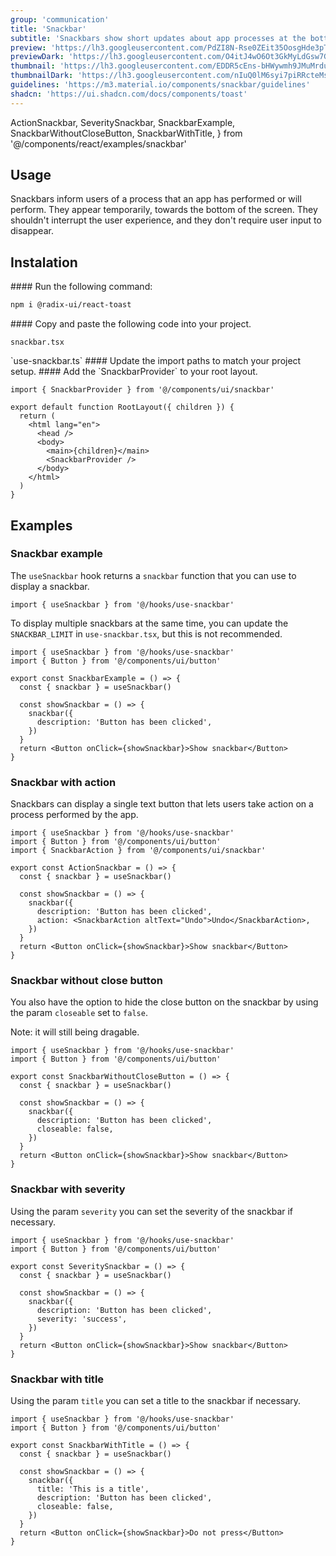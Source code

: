 ```yaml
---
group: 'communication'
title: 'Snackbar'
subtitle: 'Snackbars show short updates about app processes at the bottom of the screen'
preview: 'https://lh3.googleusercontent.com/PdZI8N-Rse0ZEit35OosgHde3pTv4AVvmJnC98Yr2zzxegqu9MUsVU0e7g9m9zrWSkRyEucXNLJqDiLwBKWkHyl3IyM7_GEkVVbpp4Ks0OCToUbyKQ=s0'
previewDark: 'https://lh3.googleusercontent.com/O4itJ4wO6Ot3GkMyLdGsw7GO6zk_Bqi3AgKv3xPMWPpVMWlB4frRzzt27yaqea9BQnc1B0yZfGdAMMNQP4JYKjE3yz3kv_GAZ0WaL0ev9TVO8DqHJg=s0'
thumbnail: 'https://lh3.googleusercontent.com/EDDR5cEns-bHWywmh9JMuMrdut8hncyen4VyZT48gKUBTjmNndhfYhdcgu6KhkgM4u7WGlbqOTaqnBNzhpr_5DU4c5Nlek_nOHC8K-F0WWpzYVrCLfus=w2400'
thumbnailDark: 'https://lh3.googleusercontent.com/nIuQ0lM6syi7piRRcteMse8qsS5rXHar8Fs9YiWQD0xda0EF__4nDktsUcvcCe6zlNDR7bUSBxPlGPXYwexbCsqPTDSKdLL0yq0yJbu60psauW2A9w=w2400'
guidelines: 'https://m3.material.io/components/snackbar/guidelines'
shadcn: 'https://ui.shadcn.com/docs/components/toast'
---
```


  ActionSnackbar,
  SeveritySnackbar,
  SnackbarExample,
  SnackbarWithoutCloseButton,
  SnackbarWithTitle,
} from '@/components/react/examples/snackbar'

## Usage

Snackbars inform users of a process that an app has performed or will perform. They appear temporarily, towards the bottom of the screen. They shouldn't interrupt the user experience, and they don't require user input to disappear.

## Instalation

<Steps>
<Step>
#### Run the following command:

```bash
npm i @radix-ui/react-toast
```

</Step>

<Step>
  #### Copy and paste the following code into your project.

`snackbar.tsx`

<ComponentSource name="snackbar" />
`use-snackbar.ts`
<CodeSource path="/hooks/use-snackbar.ts" lang="ts" />

</Step>

<Step>
#### Update the import paths to match your project setup.

</Step>

<Step>
#### Add the `SnackbarProvider` to your root layout.

```tsx
import { SnackbarProvider } from '@/components/ui/snackbar'

export default function RootLayout({ children }) {
  return (
    <html lang="en">
      <head />
      <body>
        <main>{children}</main>
        <SnackbarProvider />
      </body>
    </html>
  )
}
```

</Step>

</Steps>

## Examples

### Snackbar example

The `useSnackbar` hook returns a `snackbar` function that you can use to display a snackbar.

```tsx
import { useSnackbar } from '@/hooks/use-snackbar'
```

To display multiple snackbars at the same time, you can update the `SNACKBAR_LIMIT` in `use-snackbar.tsx`, but this is not recommended.

<ComponentContainer>
  <SnackbarExample slot='preview' client:visible/>

```tsx
import { useSnackbar } from '@/hooks/use-snackbar'
import { Button } from '@/components/ui/button'

export const SnackbarExample = () => {
  const { snackbar } = useSnackbar()

  const showSnackbar = () => {
    snackbar({
      description: 'Button has been clicked',
    })
  }
  return <Button onClick={showSnackbar}>Show snackbar</Button>
}
```

</ComponentContainer>

### Snackbar with action

Snackbars can display a single text button that lets users take action on a process performed by the app.

<ComponentContainer>
  <ActionSnackbar slot='preview' client:visible/>

```tsx
import { useSnackbar } from '@/hooks/use-snackbar'
import { Button } from '@/components/ui/button'
import { SnackbarAction } from '@/components/ui/snackbar'

export const ActionSnackbar = () => {
  const { snackbar } = useSnackbar()

  const showSnackbar = () => {
    snackbar({
      description: 'Button has been clicked',
      action: <SnackbarAction altText="Undo">Undo</SnackbarAction>,
    })
  }
  return <Button onClick={showSnackbar}>Show snackbar</Button>
}
```

</ComponentContainer>

### Snackbar without close button

You also have the option to hide the close button on the snackbar by using the param `closeable` set to `false`.

Note: it will still being dragable.

<ComponentContainer>
  <SnackbarWithoutCloseButton slot='preview' client:visible/>

```tsx
import { useSnackbar } from '@/hooks/use-snackbar'
import { Button } from '@/components/ui/button'

export const SnackbarWithoutCloseButton = () => {
  const { snackbar } = useSnackbar()

  const showSnackbar = () => {
    snackbar({
      description: 'Button has been clicked',
      closeable: false,
    })
  }
  return <Button onClick={showSnackbar}>Show snackbar</Button>
}
```

</ComponentContainer>

### Snackbar with severity

Using the param `severity` you can set the severity of the snackbar if necessary.

<ComponentContainer>
  <SeveritySnackbar slot='preview' client:visible/>

```tsx
import { useSnackbar } from '@/hooks/use-snackbar'
import { Button } from '@/components/ui/button'

export const SeveritySnackbar = () => {
  const { snackbar } = useSnackbar()

  const showSnackbar = () => {
    snackbar({
      description: 'Button has been clicked',
      severity: 'success',
    })
  }
  return <Button onClick={showSnackbar}>Show snackbar</Button>
}
```

</ComponentContainer>

### Snackbar with title

Using the param `title` you can set a title to the snackbar if necessary.

<ComponentContainer>
  <SnackbarWithTitle slot='preview' client:visible/>

```tsx
import { useSnackbar } from '@/hooks/use-snackbar'
import { Button } from '@/components/ui/button'

export const SnackbarWithTitle = () => {
  const { snackbar } = useSnackbar()

  const showSnackbar = () => {
    snackbar({
      title: 'This is a title',
      description: 'Button has been clicked',
      closeable: false,
    })
  }
  return <Button onClick={showSnackbar}>Do not press</Button>
}
```

</ComponentContainer>
